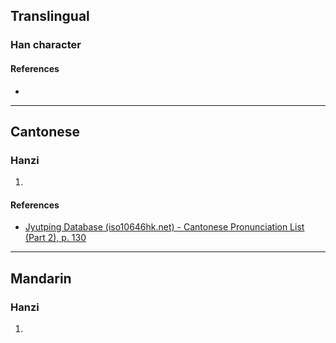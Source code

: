 {{character info}}
==Translingual==

===Han character===
{{Han char|rn=75|rad=木|as=09|sn=13|four=|canj=DWOL|ids=⿰木界}}

====References====
* {{Han ref|kx=0539.020|dkj=15120|dj=0926.160|hdz=21250.010|uh=6950|ud=26960}}

----

==Cantonese==

===Hanzi===
{{yue-hanzi|jyut=[[gaai3]]|y=gaai3}}

# {{rfdef|yue|sort=木09}}

====References====
* [http://www.iso10646hk.net/jp/document/download.jsp Jyutping Database (iso10646hk.net) - Cantonese Pronunciation List (Part 2), p. 130]

----

==Mandarin==

===Hanzi===
{{cmn-hanzi|pin=[[jiè]] ([[jie4]])|wg=chieh<sup>4</sup>}}

# {{rfdef|cmn|sort=木09}}